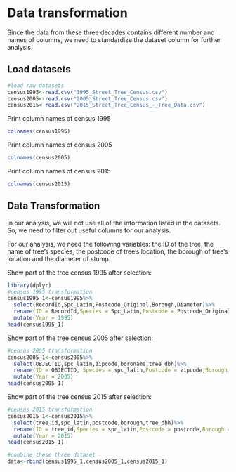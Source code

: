 # Data transformation

Since the data from these three decades contains different number and names of columns, we need to standardize the dataset column for further analysis.

## Load datasets
```r
#load raw datasets
census1995<-read.csv("1995_Street_Tree_Census.csv")
census2005<-read.csv("2005_Street_Tree_Census.csv")
census2015<-read.csv("2015_Street_Tree_Census_-_Tree_Data.csv")
```

Print column names of census 1995
```r
colnames(census1995)
```

Print column names of census 2005
```r
colnames(census2005)
```

Print column names of census 2015
```r
colnames(census2015)
```

## Data Transformation
In our analysis, we will not use all of the information listed in the datasets. So, we need to filter out useful columns for our analysis.

For our analysis, we need the following variables: the ID of the tree, the name of tree's species, the postcode of tree's location, the borough of tree's location and the diameter of stump.

Show part of the tree census 1995 after selection:
```r
library(dplyr)
#census 1995 transformation
census1995_1<-census1995%>%
  select(RecordId,Spc_Latin,Postcode_Original,Borough,Diameter)%>%
  rename(ID = RecordId,Species = Spc_Latin,Postcode = Postcode_Original)%>%
  mutate(Year = 1995)
head(census1995_1)
```

Show part of the tree census 2005 after selection:
```r
#census 2005 transformation
census2005_1<-census2005%>%
  select(OBJECTID,spc_latin,zipcode,boroname,tree_dbh)%>%
  rename(ID = OBJECTID, Species = spc_latin,Postcode = zipcode,Borough = boroname,Diameter=tree_dbh)%>%
  mutate(Year = 2005)
head(census2005_1)
```

Show part of the tree census 2015 after selection:
```r
#census 2015 transformation
census2015_1<-census2015%>%
  select(tree_id,spc_latin,postcode,borough,tree_dbh)%>%
  rename(ID = tree_id,Species = spc_latin,Postcode = postcode,Borough = borough,Diameter = tree_dbh)%>%
  mutate(Year = 2015)
head(census2015_1)
```

```r
#combine these three dataset
data<-rbind(census1995_1,census2005_1,census2015_1)
```